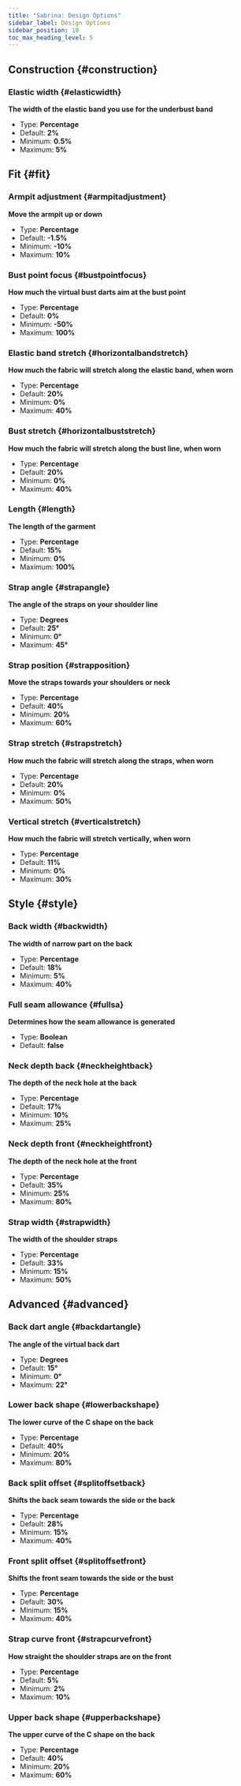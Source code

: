 ```yaml
---
title: "Sabrina: Design Options"
sidebar_label: Design Options
sidebar_position: 10
toc_max_heading_level: 5
---
```



## Construction {#construction}
### Elastic width {#elasticwidth}

**The width of the elastic band you use for the underbust band**
- Type: **Percentage**
- Default: **2%**
- Minimum: **0.5%**
- Maximum: **5%**

<Elasticwidth />

## Fit {#fit}
### Armpit adjustment {#armpitadjustment}

**Move the armpit up or down**
- Type: **Percentage**
- Default: **-1.5%**
- Minimum: **-10%**
- Maximum: **10%**

<Armpitadjustment />

### Bust point focus {#bustpointfocus}

**How much the virtual bust darts aim at the bust point**
- Type: **Percentage**
- Default: **0%**
- Minimum: **-50%**
- Maximum: **100%**

<Bustpointfocus />

### Elastic band stretch {#horizontalbandstretch}

**How much the fabric will stretch along the elastic band, when worn**
- Type: **Percentage**
- Default: **20%**
- Minimum: **0%**
- Maximum: **40%**

<Horizontalbandstretch />

### Bust stretch {#horizontalbuststretch}

**How much the fabric will stretch along the bust line, when worn**
- Type: **Percentage**
- Default: **20%**
- Minimum: **0%**
- Maximum: **40%**

<Horizontalbuststretch />

### Length {#length}

**The length of the garment**
- Type: **Percentage**
- Default: **15%**
- Minimum: **0%**
- Maximum: **100%**

<Length />

### Strap angle {#strapangle}

**The angle of the straps on your shoulder line**
- Type: **Degrees**
- Default: **25°**
- Minimum: **0°**
- Maximum: **45°**

<Strapangle />

### Strap position {#strapposition}

**Move the straps towards your shoulders or neck**
- Type: **Percentage**
- Default: **40%**
- Minimum: **20%**
- Maximum: **60%**

<Strapposition />

### Strap stretch {#strapstretch}

**How much the fabric will stretch along the straps, when worn**
- Type: **Percentage**
- Default: **20%**
- Minimum: **0%**
- Maximum: **50%**

<Strapstretch />

### Vertical stretch {#verticalstretch}

**How much the fabric will stretch vertically, when worn**
- Type: **Percentage**
- Default: **11%**
- Minimum: **0%**
- Maximum: **30%**

<Verticalstretch />

## Style {#style}
### Back width {#backwidth}

**The width of narrow part on the back**
- Type: **Percentage**
- Default: **18%**
- Minimum: **5%**
- Maximum: **40%**

<Backwidth />

### Full seam allowance {#fullsa}

**Determines how the seam allowance is generated**
- Type: **Boolean**
- Default: **false**

<Fullsa />

### Neck depth back {#neckheightback}

**The depth of the neck hole at the back**
- Type: **Percentage**
- Default: **17%**
- Minimum: **10%**
- Maximum: **25%**

<Neckheightback />

### Neck depth front {#neckheightfront}

**The depth of the neck hole at the front**
- Type: **Percentage**
- Default: **35%**
- Minimum: **25%**
- Maximum: **80%**

<Neckheightfront />

### Strap width {#strapwidth}

**The width of the shoulder straps**
- Type: **Percentage**
- Default: **33%**
- Minimum: **15%**
- Maximum: **50%**

<Strapwidth />

## Advanced {#advanced}
### Back dart angle {#backdartangle}

**The angle of the virtual back dart**
- Type: **Degrees**
- Default: **15°**
- Minimum: **0°**
- Maximum: **22°**

<Backdartangle />

### Lower back shape {#lowerbackshape}

**The lower curve of the C shape on the back**
- Type: **Percentage**
- Default: **40%**
- Minimum: **20%**
- Maximum: **80%**

<Lowerbackshape />

### Back split offset {#splitoffsetback}

**Shifts the back seam towards the side or the back**
- Type: **Percentage**
- Default: **28%**
- Minimum: **15%**
- Maximum: **40%**

<Splitoffsetback />

### Front split offset {#splitoffsetfront}

**Shifts the front seam towards the side or the bust**
- Type: **Percentage**
- Default: **30%**
- Minimum: **15%**
- Maximum: **40%**

<Splitoffsetfront />

### Strap curve front {#strapcurvefront}

**How straight the shoulder straps are on the front**
- Type: **Percentage**
- Default: **5%**
- Minimum: **2%**
- Maximum: **10%**

<Strapcurvefront />

### Upper back shape {#upperbackshape}

**The upper curve of the C shape on the back**
- Type: **Percentage**
- Default: **40%**
- Minimum: **20%**
- Maximum: **60%**

<Upperbackshape />
